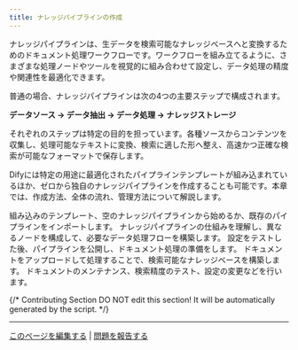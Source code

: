 ```yaml
---
title: ナレッジパイプラインの作成
---
```


ナレッジパイプラインは、生データを検索可能なナレッジベースへと変換するためのドキュメント処理ワークフローです。ワークフローを組み立てるように、さまざまな処理ノードやツールを視覚的に組み合わせて設定し、データ処理の精度や関連性を最適化できます。

普通の場合、ナレッジパイプラインは次の4つの主要ステップで構成されます。

**データソース → データ抽出 → データ処理 → ナレッジストレージ**

それぞれのステップは特定の目的を担っています。各種ソースからコンテンツを収集し、処理可能なテキストに変換、検索に適した形へ整え、高速かつ正確な検索が可能なフォーマットで保存します。

Difyには特定の用途に最適化されたパイプラインテンプレートが組み込まれているほか、ゼロから独自のナレッジパイプラインを作成することも可能です。本章では、作成方法、全体の流れ、管理方法について解説します。

<Steps>
  <Step>
    <Card title="ステップ1：ナレッジパイプラインの作成" horizontal href="./create-knowledge-pipeline">
      組み込みのテンプレート、空のナレッジパイプラインから始めるか、既存のパイプラインをインポートします。
    </Card>
  </Step>
  <Step>
    <Card title="ステップ2：ナレッジパイプラインの構築" horizontal href="./knowledge-pipeline-orchestration">
      ナレッジパイプラインの仕組みを理解し、異なるノードを構成して、必要なデータ処理フローを構築します。
    </Card>
  </Step>
  <Step>
    <Card title="ステップ3：ナレッジパイプラインの公開" horizontal href="./publish-knowledge-pipeline">
      設定をテストした後、パイプラインを公開し、ドキュメント処理の準備をします。
    </Card>
  </Step>
  <Step>
    <Card title="ステップ4：ファイルのアップロード" horizontal href="./upload-files">
      ドキュメントをアップロードして処理することで、検索可能なナレッジベースを構築します。
    </Card>
  </Step>
  <Step>
    <Card title="ステップ5：ナレッジベースの管理と活用" horizontal href="./manage-knowledge-base">
      ドキュメントのメンテナンス、検索精度のテスト、設定の変更などを行います。
    </Card>
  </Step>
</Steps>

{/*
Contributing Section
DO NOT edit this section!
It will be automatically generated by the script.
*/}

---

[このページを編集する](https://github.com/langgenius/dify-docs/edit/main/ja-jp/guides/knowledge-base/knowledge-pipeline/readme.mdx) | [問題を報告する](https://github.com/langgenius/dify-docs/issues/new?template=docs.yml)

